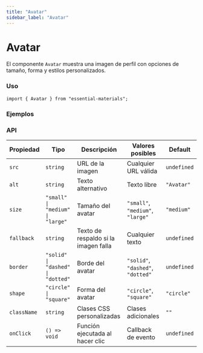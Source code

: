 ```yaml
---
title: "Avatar"
sidebar_label: "Avatar"
---
```



# Avatar

El componente `Avatar` muestra una imagen de perfil con opciones de tamaño, forma y estilos personalizados.

### Uso

```tsx
import { Avatar } from "essential-materials";
```

### Ejemplos

<AvatarExamples />

### API

| Propiedad   | Tipo                                | Descripción                          | Valores posibles                    | Default     |
| ----------- | ----------------------------------- | ------------------------------------ | ----------------------------------- | ----------- |
| `src`       | `string`                            | URL de la imagen                     | Cualquier URL válida                | `undefined` |
| `alt`       | `string`                            | Texto alternativo                    | Texto libre                         | `"Avatar"`  |
| `size`      | `"small" \| "medium" \| "large"`    | Tamaño del avatar                    | `"small"`, `"medium"`, `"large"`    | `"medium"`  |
| `fallback`  | `string`                            | Texto de respaldo si la imagen falla | Cualquier texto                     | `undefined` |
| `border`    | `"solid" \| "dashed" \| "dotted"`       | Borde del avatar                     | `"solid"`, `"dashed"`, `"dotted"`       | `undefined` |
| `shape`     | `"circle" \| "square"` | Forma del avatar                     | `"circle"`, `"square"` | `"circle"`  |
| `className` | `string`                            | Clases CSS personalizadas            | Clases adicionales                  | `""`        |
| `onClick`   | `() => void`                        | Función ejecutada al hacer clic      | Callback de evento                  | `undefined` |
